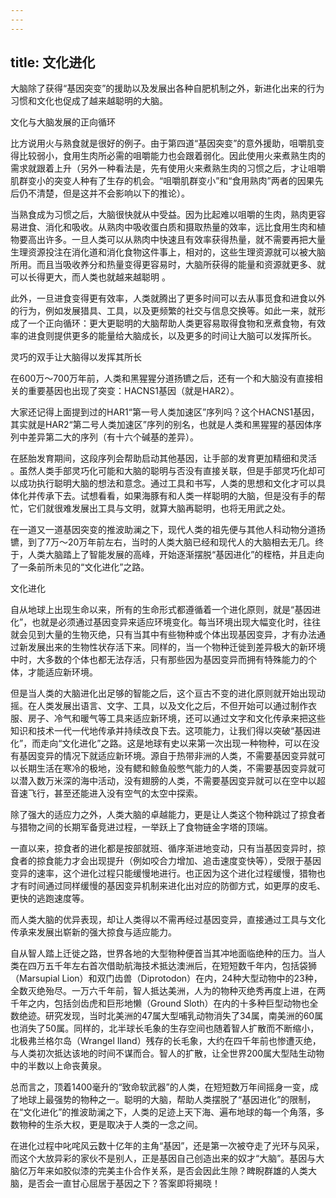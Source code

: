 ```yaml
---
---
---
```

title: 文化进化
---




大脑除了获得“基因突变”的援助以及发展出各种自肥机制之外，新进化出来的行为习惯和文化也促成了越来越聪明的大脑。

文化与大脑发展的正向循环

比方说用火与熟食就是很好的例子。由于第四道“基因突变”的意外援助，咀嚼肌变得比较弱小，食用生肉所必需的咀嚼能力也会跟着弱化。因此使用火来煮熟生肉的需求就跟着上升（另外一种看法是，先有使用火来煮熟生肉的习惯之后，才让咀嚼肌群变小的突变人种有了生存的机会。“咀嚼肌群变小”和“食用熟肉”两者的因果先后仍不清楚，但是这并不会影响以下的推论）。

当熟食成为习惯之后，大脑很快就从中受益。因为比起难以咀嚼的生肉，熟肉更容易进食、消化和吸收。从熟肉中吸收蛋白质和摄取热量的效率，远比食用生肉和植物要高出许多。一旦人类可以从熟肉中快速且有效率获得热量，就不需要再把大量生理资源投注在消化道和消化食物这件事上，相对的，这些生理资源就可以被大脑所用。而且当吸收养分和热量变得更容易时，大脑所获得的能量和资源就更多、就可以长得更大，而人类也就越来越聪明 。

此外，一旦进食变得更有效率，人类就腾出了更多时间可以去从事觅食和进食以外的行为，例如发展猎具、工具，以及更频繁的社交与信息交换等。如此一来，就形成了一个正向循环：更大更聪明的大脑帮助人类更容易取得食物和烹煮食物，有效率的进食则提供更多的能量给大脑成长，以及更多的时间让大脑可以发挥所长。

灵巧的双手让大脑得以发挥其所长

在600万～700万年前，人类和黑猩猩分道扬镳之后，还有一个和大脑没有直接相关的重要基因也出现了突变：HACNS1基因（就是HAR2）。

大家还记得上面提到过的HAR1“第一号人类加速区”序列吗？这个HACNS1基因，其实就是HAR2“第二号人类加速区”序列的别名，也就是人类和黑猩猩的基因体序列中差异第二大的序列（有十六个碱基的差异）。

在胚胎发育期间，这段序列会帮助启动其他基因，让手部的发育更加精细和灵活 。虽然人类手部灵巧化可能和大脑的聪明与否没有直接关联，但是手部灵巧化却可以成功执行聪明大脑的想法和意念。通过工具和书写，人类的思想和文化才可以具体化并传承下去。试想看看，如果海豚有和人类一样聪明的大脑，但是没有手的帮忙，它们就很难发展出工具与文明，就算大脑再聪明，也将无用武之处。

在一道又一道基因突变的推波助澜之下，现代人类的祖先便与其他人科动物分道扬镳，到了7万～20万年前左右，当时的人类大脑已经和现代人的大脑相去无几。终于，人类大脑踏上了智能发展的高峰，开始逐渐摆脱“基因进化”的桎梏，并且走向了一条前所未见的“文化进化”之路。

文化进化

自从地球上出现生命以来，所有的生命形式都遵循着一个进化原则，就是“基因进化”，也就是必须通过基因变异来适应环境变化。每当环境出现大幅变化时，往往就会见到大量的生物灭绝，只有当其中有些物种或个体出现基因变异，才有办法通过新发展出来的生物性状存活下来。同样的，当一个物种迁徙到差异极大的新环境中时，大多数的个体也都无法存活，只有那些因为基因变异而拥有特殊能力的个体，才能适应新环境。

但是当人类的大脑进化出足够的智能之后，这个亘古不变的进化原则就开始出现动摇。在人类发展出语言、文字、工具，以及文化之后，不但开始可以通过制作衣服、房子、冷气和暖气等工具来适应新环境，还可以通过文字和文化传承来把这些知识和技术一代一代地传承并持续改良下去。这项能力，让我们得以突破“基因进化”，而走向“文化进化”之路。这是地球有史以来第一次出现一种物种，可以在没有基因变异的情况下就适应新环境。源自于热带非洲的人类，不需要基因变异就可以长期生活在寒冷的极地，没有鳃和鲸鱼般憋气能力的人类，不需要基因变异就可以潜入数万米深的海中活动，没有翅膀的人类，不需要基因变异就可以在空中以超音速飞行，甚至还能进入没有空气的太空中探索。

除了强大的适应力之外，人类大脑的卓越能力，更是让人类这个物种跳过了掠食者与猎物之间的长期军备竞进过程，一举跃上了食物链金字塔的顶端。

一直以来，掠食者的进化都是按部就班、循序渐进地变动，只有当基因变异时，掠食者的掠食能力才会出现提升（例如咬合力增加、追击速度变快等），受限于基因变异的速率，这个进化过程只能缓慢地进行。也正因为这个进化过程缓慢，猎物也才有时间通过同样缓慢的基因变异机制来进化出对应的防御方式，如更厚的皮毛、更快的逃跑速度等。

而人类大脑的优异表现，却让人类得以不需再经过基因变异，直接通过工具与文化传承来发展出崭新的强大掠食与适应能力。

自从智人踏上迁徙之路，世界各地的大型物种便首当其冲地面临绝种的压力。当人类在四万五千年左右首次借助航海技术抵达澳洲后，在短短数千年内，包括袋狮（Marsupial Lion）和双门齿兽（Diprotodon）在内，24种大型动物中的23种，全数灭绝殆尽。一万六千年前，智人抵达美洲，人为的物种灭绝秀再度上进，在两千年之内，包括剑齿虎和巨形地懒（Ground Sloth）在内的十多种巨型动物也全数绝迹。研究发现，当时北美洲的47属大型哺乳动物消失了34属，南美洲的60属也消失了50属。同样的，北半球长毛象的生存空间也随着智人扩散而不断缩小，北极弗兰格尔岛（Wrangel Iland）残存的长毛象，大约在四千年前也惨遭灭绝，与人类初次抵达该地的时间不谋而合。智人的扩散，让全世界200属大型陆生动物中的半数以上命丧黄泉。

总而言之，顶着1400毫升的“致命软武器”的人类，在短短数万年间摇身一变，成了地球上最强势的物种之一。聪明的大脑，帮助人类摆脱了“基因进化”的限制，在“文化进化”的推波助澜之下，人类的足迹上天下海、遍布地球的每一个角落，多数物种的生杀大权，更是取决于人类的一念之间。

在进化过程中叱咤风云数十亿年的主角“基因”，还是第一次被夺走了光环与风采，而这个大放异彩的家伙不是别人，正是基因自己创造出来的奴才“大脑”。基因与大脑亿万年来如胶似漆的完美主仆合作关系，是否会因此生隙？睥睨群雄的人类大脑，是否会一直甘心屈居于基因之下？答案即将揭晓！